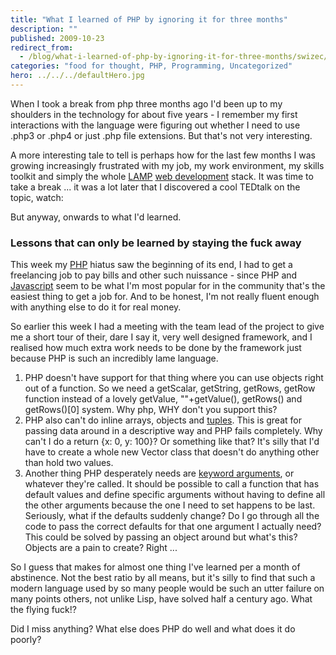```yaml
---
title: "What I learned of PHP by ignoring it for three months"
description: ""
published: 2009-10-23
redirect_from:
  - /blog/what-i-learned-of-php-by-ignoring-it-for-three-months/swizec/782
categories: "food for thought, PHP, Programming, Uncategorized"
hero: ../../../defaultHero.jpg
---
```


When I took a break from php three months ago I'd been up to my shoulders in the technology for about five years - I remember my first interactions with the language were figuring out whether I need to use .php3 or .php4 or just .php file extensions. But that's not very interesting.

A more interesting tale to tell is perhaps how for the last few months I was growing increasingly frustrated with my job, my work environment, my skills toolkit and simply the whole [LAMP](http://en.wikipedia.org/wiki/LAMP_%28software_bundle%29) [web development](http://en.wikipedia.org/wiki/Web_development) stack. It was time to take a break ... it was a lot later that I discovered a cool TEDtalk on the topic, watch:

But anyway, onwards to what I'd learned.

### Lessons that can only be learned by staying the fuck away

This week my [PHP](http://en.wikipedia.org/wiki/PHP) hiatus saw the beginning of its end, I had to get a freelancing job to pay bills and other such nuissance - since PHP and [Javascript](http://en.wikipedia.org/wiki/JavaScript) seem to be what I'm most popular for in the community that's the easiest thing to get a job for. And to be honest, I'm not really fluent enough with anything else to do it for real money.

So earlier this week I had a meeting with the team lead of the project to give me a short tour of their, dare I say it, very well designed framework, and I realised how much extra work needs to be done by the framework just because PHP is such an incredibly lame language.

1.  PHP doesn't have support for that thing where you can use objects right out of a function. So we need a getScalar, getString, getRows, getRow function instead of a lovely getValue, ""+getValue(), getRows() and getRows()\[0] system. Why php, WHY don't you support this?
2.  PHP also can't do inline arrays, objects and [tuples](http://en.wikipedia.org/wiki/Tuple). This is great for passing data around in a descriptive way and PHP fails completely. Why can't I do a return {x: 0, y: 100}? Or something like that? It's silly that I'd have to create a whole new Vector class that doesn't do anything other than hold two values.
3.  Another thing PHP desperately needs are [keyword arguments](http://en.wikipedia.org/wiki/Named_parameter), or whatever they're called. It should be possible to call a function that has default values and define specific arguments without having to define all the other arguments because the one I need to set happens to be last. Seriously, what if the defaults suddenly change? Do I go through all the code to pass the correct defaults for that one argument I actually need? This could be solved by passing an object around but what's this? Objects are a pain to create? Right ...

So I guess that makes for almost one thing I've learned per a month of abstinence. Not the best ratio by all means, but it's silly to find that such a modern language used by so many people would be such an utter failure on many points others, not unlike Lisp, have solved half a century ago. What the flying fuck!?

Did I miss anything? What else does PHP do well and what does it do poorly?
